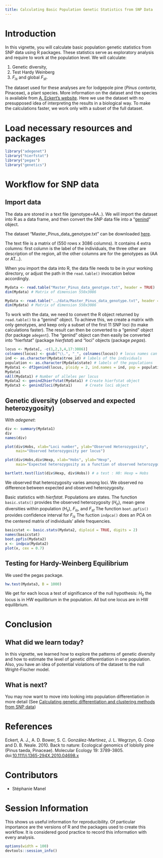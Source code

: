 ```yaml
---
title: Calculating Basic Population Genetic Statistics from SNP Data
---
```


# Introduction

In this vignette, you will  calculate basic population genetic statistics from
SNP data using R packages. These statistics serve as exploratory analysis and
require to work at the population level. We will calculate: 

1. Genetic diversity,
2. Test Hardy Weinberg 
3. $F_{is}$ and global $F_{st}$.

The dataset used for these analyses are for lodgepole pine
(_Pinus contorta_, Pinaceae),  a plant species. More information on the dataset and
the species is available from [A. Eckert's website](http://eckertdata.blogspot.fr/). Here
we use the dataset with no presupposed idea of interpreting the results in a biological way.
To make the calculations faster, we work only with a subset of the full dataset.


# Load necessary resources and packages

```r
library("adegenet")
library("hierfstat")
library("pegas")
library("genetics")
```

# Workflow for SNP data

## Import data

The data are stored in a text file (genotype=AA..). We will  import the dataset
into R as a data frame, and then  convert the SNP data file into a
"[genind](http://www.inside-r.org/packages/cran/adegenet/docs/.valid.genind)"
object.

The dataset "Master_Pinus_data_genotype.txt" can be downloaded 
[here](https://github.com/NESCent/popgenInfo/tree/master/data/Master_Pinus_data_genotype.txt).

The text file is a matrix of (550 rows x 3086 columns). It contains 4
extra columns: first column is the label of the individuals, the three other are
description of the region, all the other columns are for the genotypes as (AA or
AT...).

When you import the data into R, the data file needs to be in your working directory, 
or adjust the path in the `read.table()` invocation below accordingly.

```r
Mydata <- read.table("Master_Pinus_data_genotype.txt", header = TRUE)
dim(Mydata) # Matrix of dimension 550x3086
```

```r
Mydata <- read.table("../data/Master_Pinus_data_genotype.txt", header = TRUE)
dim(Mydata) # Matrix of dimension 550x3086
```

To work with the data, we need to convert the R object returned by `read.table()` to a "genind" object.
To achieve this, we create a matrix with only genotypes, and keep only a subset of the first 11
SNP loci (to make calculations faster). The result can then be converted to a "genind" object (for package `adegent`).
The "genind" object can then easily be converted into "hierfstat" (package *hierfstat*) and "loci" objects (package *pegas*).

```r
locus <- Mydata[, -c(1,2,3,4,17:3086)]    
colnames(locus) <- gsub("\\.", "_", colnames(locus)) # locus names can't have "."
ind <- as.character(Mydata$tree_id) # labels of the individuals
population <- as.character(Mydata$state) # labels of the populations
Mydata1 <- df2genind(locus, ploidy = 2, ind.names = ind, pop = population, sep = "")
Mydata1
nAll(Mydata1) # Number of alleles per locus
Mydata2 <- genind2hierfstat(Mydata1) # Create hierfstat object
Mydata3 <- genind2loci(Mydata1)      # Create loci object
```

## Genetic diversity (observed and expected heterozygosity) 

With *adegenet*:

```r

div <- summary(Mydata1)
div
names(div)

plot(div$Hobs, xlab="Loci number", ylab="Observed Heterozygosity", 
	 main="Observed heterozygosity per locus")

plot(div$Hobs,div$Hexp, xlab="Hobs", ylab="Hexp", 
	 main="Expected heterozygosity as a function of observed heterozygosity per locus")

bartlett.test(list(div$Hexp, div$Hobs)) # a test : H0: Hexp = Hobs
```
We observed that heterozygosity varies among loci.
We observed no difference between expected and observed heterozygosity.


Basic statistics with *hierfstat*. Populations are states. The function `basic.stats()`
provides the observed heterozygosity ($H_o$), mean gene diversities within
population ($H_s$), $F_{is}$, and $F_{st}$ The function `boot.ppfis()` provides
confidence interval for $F_{is}$ The fuction `indpca()` does an PCA on the
centered matrix of individuals' allele frequencies.

```r
basicstat <- basic.stats(Mydata2, diploid = TRUE, digits = 2) 
names(basicstat)   
boot.ppfis(Mydata2) 
x <- indpca(Mydata2) 
plot(x, cex = 0.7)

```

## Testing for Hardy-Weinberg Equilibrium  

We used the pegas package.

```r

hw.test(Mydata3, B = 1000)
```

We get for each locus a test of significance of the null hypothesis: $H_0$ the
locus is in HW equilibrium in the population. All but one locus are in HW
equilibrium.



# Conclusion

## What did we learn today?

In this vignette, we learned how to explore the patterns of genetic diversity
and how to estimate the level of genetic differentiation in one population.
Also, you have an idea of potential violations of the dataset to the null
Wright-Fischer model.

## What is next?

You may now want to move into looking into population differentiation in more
detail (See [Calculating genetic differentiation and clustering methods from SNP
data](DifferentiationSNP.html))

# References

Eckert, A. J., A. D. Bower, S. C. González-Martínez, J. L. Wegrzyn, G. Coop and
D. B. Neale. 2010. Back to nature: Ecological genomics of loblolly pine (Pinus taeda, Pinaceae).
Molecular Ecology 19: 3789-3805. doi:[10.1111/j.1365-294X.2010.04698.x](http://dx.doi.org/10.1111/j.1365-294X.2010.04698.x)


# Contributors

- Stéphanie Manel

# Session Information

This shows us useful information for reproducibility. Of particular importance are the versions of R and the packages used to create this workflow. It is considered good practice to record this information with every analysis.

```r
options(width = 100)
devtools::session_info()
```
